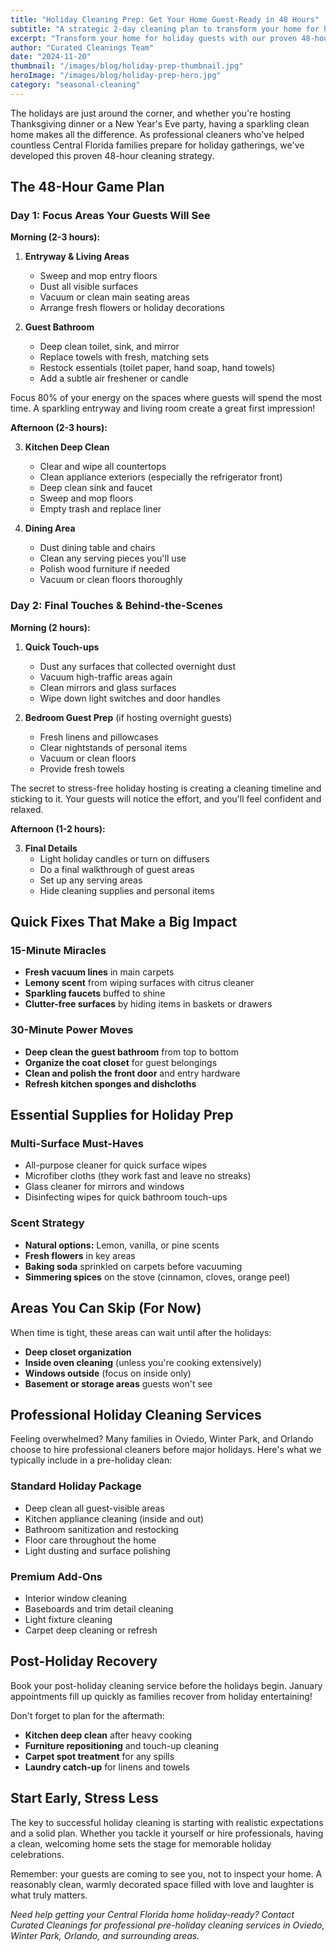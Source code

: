 ---
title: "Holiday Cleaning Prep: Get Your Home Guest-Ready in 48 Hours"
subtitle: "A strategic 2-day cleaning plan to transform your home for holiday entertaining, from quick fixes to deep-clean priorities"
excerpt: "Transform your home for holiday guests with our proven 48-hour cleaning strategy. Focus on guest-visible areas first, then tackle the details that create lasting impressions."
author: "Curated Cleanings Team"
date: "2024-11-20"
thumbnail: "/images/blog/holiday-prep-thumbnail.jpg"
heroImage: "/images/blog/holiday-prep-hero.jpg"
category: "seasonal-cleaning"
---

The holidays are just around the corner, and whether you're hosting Thanksgiving dinner or a New Year's Eve party, having a sparkling clean home makes all the difference. As professional cleaners who've helped countless Central Florida families prepare for holiday gatherings, we've developed this proven 48-hour cleaning strategy.

## The 48-Hour Game Plan

### Day 1: Focus Areas Your Guests Will See

**Morning (2-3 hours):**

1. **Entryway & Living Areas**
   - Sweep and mop entry floors
   - Dust all visible surfaces
   - Vacuum or clean main seating areas
   - Arrange fresh flowers or holiday decorations

2. **Guest Bathroom**
   - Deep clean toilet, sink, and mirror
   - Replace towels with fresh, matching sets
   - Restock essentials (toilet paper, hand soap, hand towels)
   - Add a subtle air freshener or candle

<Callout type="tip">
Focus 80% of your energy on the spaces where guests will spend the most time. A sparkling entryway and living room create a great first impression!
</Callout>

**Afternoon (2-3 hours):**

3. **Kitchen Deep Clean**
   - Clear and wipe all countertops
   - Clean appliance exteriors (especially the refrigerator front)
   - Deep clean sink and faucet
   - Sweep and mop floors
   - Empty trash and replace liner

4. **Dining Area**
   - Dust dining table and chairs
   - Clean any serving pieces you'll use
   - Polish wood furniture if needed
   - Vacuum or clean floors thoroughly

### Day 2: Final Touches & Behind-the-Scenes

**Morning (2 hours):**

1. **Quick Touch-ups**
   - Dust any surfaces that collected overnight dust
   - Vacuum high-traffic areas again
   - Clean mirrors and glass surfaces
   - Wipe down light switches and door handles

2. **Bedroom Guest Prep** (if hosting overnight guests)
   - Fresh linens and pillowcases
   - Clear nightstands of personal items
   - Vacuum or clean floors
   - Provide fresh towels

<QuoteBlock author="Professional Cleaning Team">
The secret to stress-free holiday hosting is creating a cleaning timeline and sticking to it. Your guests will notice the effort, and you'll feel confident and relaxed.
</QuoteBlock>

**Afternoon (1-2 hours):**

3. **Final Details**
   - Light holiday candles or turn on diffusers
   - Do a final walkthrough of guest areas
   - Set up any serving areas
   - Hide cleaning supplies and personal items

## Quick Fixes That Make a Big Impact

### 15-Minute Miracles
- **Fresh vacuum lines** in main carpets
- **Lemony scent** from wiping surfaces with citrus cleaner
- **Sparkling faucets** buffed to shine
- **Clutter-free surfaces** by hiding items in baskets or drawers

### 30-Minute Power Moves
- **Deep clean the guest bathroom** from top to bottom
- **Organize the coat closet** for guest belongings
- **Clean and polish the front door** and entry hardware
- **Refresh kitchen sponges and dishcloths**

## Essential Supplies for Holiday Prep

### Multi-Surface Must-Haves
- All-purpose cleaner for quick surface wipes
- Microfiber cloths (they work fast and leave no streaks)
- Glass cleaner for mirrors and windows
- Disinfecting wipes for quick bathroom touch-ups

### Scent Strategy
- **Natural options:** Lemon, vanilla, or pine scents
- **Fresh flowers** in key areas
- **Baking soda** sprinkled on carpets before vacuuming
- **Simmering spices** on the stove (cinnamon, cloves, orange peel)

<ImageWithCaption 
  src="/images/blog/holiday-cleaning-supplies.jpg" 
  caption="Essential supplies for efficient holiday cleaning prep"
/>

## Areas You Can Skip (For Now)

When time is tight, these areas can wait until after the holidays:

- **Deep closet organization**
- **Inside oven cleaning** (unless you're cooking extensively)
- **Windows outside** (focus on inside only)
- **Basement or storage areas** guests won't see

## Professional Holiday Cleaning Services

Feeling overwhelmed? Many families in Oviedo, Winter Park, and Orlando choose to hire professional cleaners before major holidays. Here's what we typically include in a pre-holiday clean:

### Standard Holiday Package
- Deep clean all guest-visible areas
- Kitchen appliance cleaning (inside and out)
- Bathroom sanitization and restocking
- Floor care throughout the home
- Light dusting and surface polishing

### Premium Add-Ons
- Interior window cleaning
- Baseboards and trim detail cleaning
- Light fixture cleaning
- Carpet deep cleaning or refresh

## Post-Holiday Recovery

<Callout type="info">
Book your post-holiday cleaning service before the holidays begin. January appointments fill up quickly as families recover from holiday entertaining!
</Callout>

Don't forget to plan for the aftermath:

- **Kitchen deep clean** after heavy cooking
- **Furniture repositioning** and touch-up cleaning
- **Carpet spot treatment** for any spills
- **Laundry catch-up** for linens and towels

## Start Early, Stress Less

The key to successful holiday cleaning is starting with realistic expectations and a solid plan. Whether you tackle it yourself or hire professionals, having a clean, welcoming home sets the stage for memorable holiday celebrations.

Remember: your guests are coming to see you, not to inspect your home. A reasonably clean, warmly decorated space filled with love and laughter is what truly matters.

*Need help getting your Central Florida home holiday-ready? Contact Curated Cleanings for professional pre-holiday cleaning services in Oviedo, Winter Park, Orlando, and surrounding areas.*